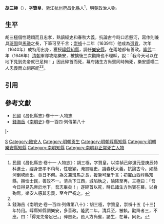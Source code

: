 '''胡三極'''（{{bd|17世紀||1646年}}），[[表字|字]]'''贊皇'''，[[浙江等處承宣布政使司|浙江]][[杭州府|杭州府]][[昌化縣_(浙江省)|昌化縣]]人<ref name=djs>民國《昌化縣志·卷十一·人物志》：胡三極，字贊皇，以崇禎己卯選元登庚辰特科進士，禔身忠孝不稍苟，性聰穎，淹貫經史，識春秋大義，抗論古今，如懸河倒峽而出，竟日不倦。為文兼班馬之長，援筆可至千言；初擢山西崞縣知縣，撫恤士民，善政不一。清兵下江西，城陷執之，諭降至再，三極曰：「吾今日得見先帝於地下，吾志畢矣！」遂碎首以死，時已諸生方尚賓在幕，以身殉焉，樂安人感其忠義，至今尸祝之。</ref>，[[明朝|明朝]]政治人物。

==生平==
胡三極個性聰穎而且忠孝，熟讀經史和春秋大義，抗論古今時口若懸河，寫作則兼具[[班固|班固]]與[[馬融_(東漢)|馬融]]之長，下筆可至千言；[[崇禎|崇禎]]十二年（1639年）他成為[[貢生|選貢]]，次年（1640年）成特用出身，獲授[[崞縣|崞縣]][[知縣|知縣]]，調任[[樂安縣|樂安縣]]，在兩地都有善政。[[隆武|隆武]]二年（1646年）[[清朝|清朝]]軍隊攻陷樂安，被擒後三次勸降也不理睬，說：「我今天可以在地下見到先帝就已足夠！」因此碎首而死，幕府諸生方尚賓同時殉死，樂安感嘆二人忠義而立祠祭祀<ref name=djs/><ref>錢海岳《南明史·卷一百四·列傳第八十》：胡三極，字贊皇，崇禎十五【十三】年特用。崞縣知縣調樂安，多善政。隆武二年，清兵至，被執。勸降者三，不應，曰：「得見先帝足已。」碎首死。邑人方尚賓，諸生，在幕，同死。</ref>。

==引用==
{{reflist}}

==參考文獻==
*民國《昌化縣志》·卷十一·人物志
*[[錢海岳|錢海岳]]《[[南明史_(錢海岳)|南明史]]》·卷一百四·列傳第八十

{{start box}}
{{s-off}}
{{s-before|[[牛斗_(崞縣知縣)|牛斗]]}}
{{s-title|明朝崞縣知縣|崇禎年間}}
{{s-after|[[路萬化|路萬化]]|清朝知縣}}
|-
{{s-before|[[陳縉|陳縉]]}}
{{s-title|明朝樂安縣知縣|崇禎年間－1646年}}
{{s-after|[[龔燿|龔燿]]}}
{{end box}}

{{崇禎十三年庚辰科賜特用出身金榜}}

[[Category:胡姓|S]]
[[Category:臨安人|Category:臨安人]]
[[Category:明朝贡生|Category:明朝贡生]]
[[Category:明朝崞縣知縣|Category:明朝崞縣知縣]]
[[Category:明朝樂安縣知縣|Category:明朝樂安縣知縣]]
[[Category:南明知縣|Category:南明知縣]]
[[Category:南明非正常死亡人物|Category:南明非正常死亡人物]]